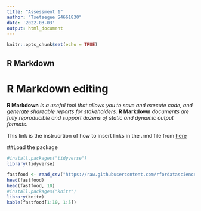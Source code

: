 ```yaml
---
title: "Assessment 1"
author: "Tsetsegee S4661830"
date: '2022-03-03'
output: html_document
---
```


```r
knitr::opts_chunk$set(echo = TRUE)
```

## R Markdown

# R Markdown editing 

**R Markdown** *is a useful tool that allows you to save and execute code, and generate shareable reports for stakeholders.* **R Markdown** *documents are fully reproducible and support dozens of static and dynamic output formats.* 

This link is the  instrucrtion of how to insert links in the .rmd file from [here](https://rmarkdown.rstudio.com/lesson-8.html )

##Load the package

```r
#install.packages("tidyverse")
library(tidyverse)

fastfood <- read_csv("https://raw.githubusercontent.com/rfordatascience/tidytuesday/master/data/2018/2018-09-04/fastfood_calories.csv")
head(fastfood)
head(fastfood, 10)
#install.packages("knitr")
library(knitr)
kable(fastfood[1:10, 1:5])



```


